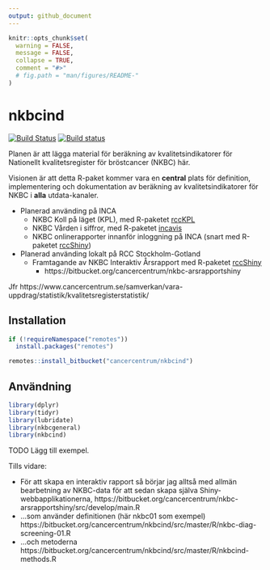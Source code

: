 ```yaml
---
output: github_document
---
```


<!-- README.md är genererad från README.Rmd. Vänligen redigera den filen. -->

```r
knitr::opts_chunk$set(
  warning = FALSE,
  message = FALSE,
  collapse = TRUE,
  comment = "#>"
  # fig.path = "man/figures/README-"
)
```

# nkbcind

[![Build Status](https://travis-ci.org/oc1lojo/nkbcind.svg?branch=master)](https://travis-ci.org/oc1lojo/nkbcind)
[![Build status](https://ci.appveyor.com/api/projects/status/ebayuxjb2vr1u2vw/branch/master?svg=true)](https://ci.appveyor.com/project/oc1lojo/nkbcind/branch/master)


Planen är att lägga material för beräkning av kvalitetsindikatorer för Nationellt kvalitetsregister för bröstcancer (NKBC) här.

Visionen är att detta R-paket kommer vara en **central** plats för definition, implementering och dokumentation av beräkning av kvalitetsindikatorer för NKBC i **alla** utdata-kanaler.

- Planerad använding på INCA
  - NKBC Koll på läget (KPL), 
    med R-paketet [rccKPL](https://bitbucket.org/cancercentrum/rcckpl)
  - NKBC Vården i siffror, 
    med R-paketet [incavis](https://bitbucket.org/cancercentrum/incavis)
  - NKBC onlinerapporter innanför inloggning på INCA (snart med R-paketet [rccShiny](https://bitbucket.org/cancercentrum/rccshiny))
- Planerad använding lokalt på RCC Stockholm-Gotland
  - Framtagande av NKBC Interaktiv Årsrapport med R-paketet [rccShiny](https://bitbucket.org/cancercentrum/rccshiny)
    - https://bitbucket.org/cancercentrum/nkbc-arsrapportshiny

Jfr https://www.cancercentrum.se/samverkan/vara-uppdrag/statistik/kvalitetsregisterstatistik/

## Installation

```r
if (!requireNamespace("remotes"))
  install.packages("remotes")

remotes::install_bitbucket("cancercentrum/nkbcind")
```

## Användning

```r
library(dplyr)
library(tidyr)
library(lubridate)
library(nkbcgeneral)
library(nkbcind)
```

TODO Lägg till exempel. 

Tills vidare:

- För att skapa en interaktiv rapport så börjar jag alltså med allmän bearbetning av NKBC-data för att sedan skapa själva Shiny-webbapplikationerna,
https://bitbucket.org/cancercentrum/nkbc-arsrapportshiny/src/develop/main.R
- ...som använder definitionen (här nkbc01 som exempel)
https://bitbucket.org/cancercentrum/nkbcind/src/master/R/nkbc-diag-screening-01.R
- ...och metoderna  
https://bitbucket.org/cancercentrum/nkbcind/src/master/R/nkbcind-methods.R
